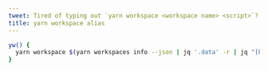 ```yaml
---
tweet: Tired of typing out `yarn workspace <workspace name> <script>`? Try out this alias that uses jq and fzf to let you choose a workspace from a list. `yw develop`
title: yarn workspace alias
---
```


```sh
yw() {
  yarn workspace $(yarn workspaces info --json | jq '.data' -r | jq "[keys][0] []" -r | fzf) $@
}
```
